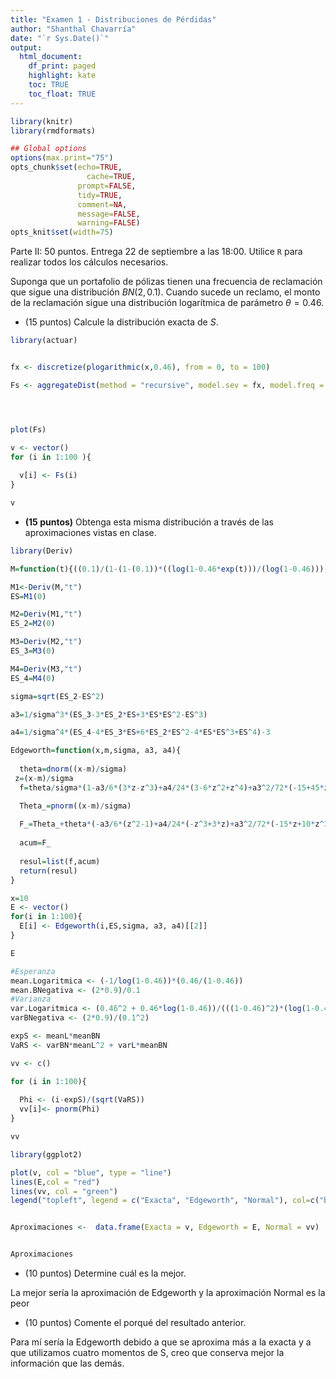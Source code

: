 ```yaml
---
title: "Examen 1 - Distribuciones de Pérdidas"
author: "Shanthal Chavarría"
date: "`r Sys.Date()`"
output:
  html_document: 
    df_print: paged 
    highlight: kate
    toc: TRUE
    toc_float: TRUE
---
```



```r
library(knitr)
library(rmdformats)

## Global options
options(max.print="75")
opts_chunk$set(echo=TRUE,
	             cache=TRUE,
               prompt=FALSE,
               tidy=TRUE,
               comment=NA,
               message=FALSE,
               warning=FALSE)
opts_knit$set(width=75)
```

Parte II: 50 puntos. Entrega 22 de septiembre a las 18:00. Utilice `R` para realizar todos los cálculos necesarios.

Suponga que un portafolio de pólizas tienen una frecuencia de reclamación que sigue una distribución $BN(2, 0.1)$. Cuando sucede un reclamo, el monto de la reclamación sigue una distribución logarítmica de parámetro $\theta = 0.46$.

+ (15 puntos) Calcule la distribución exacta de $S$.

```r
library(actuar)


fx <- discretize(plogarithmic(x,0.46), from = 0, to = 100)

Fs <- aggregateDist(method = "recursive", model.sev = fx, model.freq = "negative binomial", size =  2, prob = 0.1)




plot(Fs)

v <- vector()
for (i in 1:100 ){
  
  v[i] <- Fs(i)
}

v
```

+ __(15 puntos)__ Obtenga esta misma distribución a través de las aproximaciones vistas en clase.

```r
library(Deriv)

M=function(t){((0.1)/(1-(1-(0.1))*((log(1-0.46*exp(t)))/(log(1-0.46)))))^2}

M1<-Deriv(M,"t")
ES=M1(0)

M2=Deriv(M1,"t")
ES_2=M2(0)

M3=Deriv(M2,"t")
ES_3=M3(0)

M4=Deriv(M3,"t")
ES_4=M4(0)

sigma=sqrt(ES_2-ES^2)

a3=1/sigma^3*(ES_3-3*ES_2*ES+3*ES*ES^2-ES^3)

a4=1/sigma^4*(ES_4-4*ES_3*ES+6*ES_2*ES^2-4*ES*ES^3+ES^4)-3

Edgeworth=function(x,m,sigma, a3, a4){
  
  theta=dnorm((x-m)/sigma)
 z=(x-m)/sigma
  f=theta/sigma*(1-a3/6*(3*z-z^3)+a4/24*(3-6*z^2+z^4)+a3^2/72*(-15+45*z^2-15*z^4+z^6))

  Theta_=pnorm((x-m)/sigma)
 
  F_=Theta_+theta*(-a3/6*(z^2-1)+a4/24*(-z^3+3*z)+a3^2/72*(-15*z+10*z^3-z^5))
  
  acum=F_
  
  resul=list(f,acum)
  return(resul)
}

x=10
E <- vector()
for(i in 1:100){
  E[i] <- Edgeworth(i,ES,sigma, a3, a4)[[2]]
}

E
```

```r

#Esperanza
mean.Logaritmica <- (-1/log(1-0.46))*(0.46/(1-0.46))
mean.BNegativa <- (2*0.9)/0.1
#Varianza
var.Logaritmica <- (0.46^2 + 0.46*log(1-0.46))/(((1-0.46)^2)*(log(1-0.46)^2))
varBNegativa <- (2*0.9)/(0.1^2)

expS <- meanL*meanBN
VaRS <- varBN*meanL^2 + varL*meanBN

vv <- c()

for (i in 1:100){
  
  Phi <- (i-expS)/(sqrt(VaRS))
  vv[i]<- pnorm(Phi)
}

vv
```

```r
library(ggplot2)

plot(v, col = "blue", type = "line")
lines(E,col = "red")
lines(vv, col = "green")
legend("topleft", legend = c("Exacta", "Edgeworth", "Normal"), col=c("blue","red","green"), pch=1)


Aproximaciones <-  data.frame(Exacta = v, Edgeworth = E, Normal = vv)


Aproximaciones

```

+ (10 puntos) Determine cuál es la mejor.

La mejor sería la aproximación de Edgeworth y la aproximación Normal es la peor

+ (10 puntos) Comente el porqué del resultado anterior.

Para mí sería la Edgeworth debido a que se aproxima más a la exacta y a que utilizamos cuatro momentos de S, creo que conserva mejor la información que las demás.



